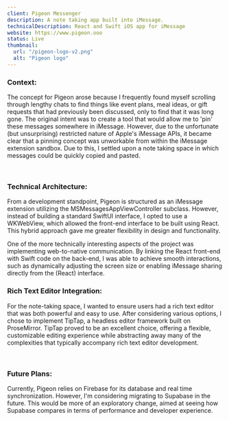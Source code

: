 ```yaml
---
client: Pigeon Messenger
description: A note taking app built into iMessage.
technicalDescription: React and Swift iOS app for iMessage
website: https://www.pigeon.ooo
status: Live
thumbnail:
  url: "/pigeon-logo-v2.png"
  alt: "Pigeon logo"
---
```


### Context:

The concept for Pigeon arose because I frequently found myself scrolling through lengthy chats 
to find things like event plans, meal ideas, or gift requests that had previously been discussed, 
only to find that it was long gone. The original intent was to create a tool that would allow me to 'pin' 
these messages somewhere in iMessage. However, due to the unfortunate 
(but unsurprising) restricted nature of Apple's iMessage APIs, it became clear that a pinning 
concept was unworkable from within the iMessage extension sandbox. Due to this, I settled upon a 
note taking space in which messages could be quickly copied and pasted.

<div class="grid grid-cols-2 gap-2">
  <img
    src="/pigeon-4.png"
    alt=""
  />
  <img
    src="/pigeon-2.png"
    alt=""
  />
</div>

### Technical Architecture:

From a development standpoint, Pigeon is structured as an iMessage extension utilizing the 
MSMessagesAppViewController subclass. However, instead of building a standard SwiftUI interface, 
I opted to use a WKWebView, which allowed the front-end interface to be built using React. 
This hybrid approach gave me greater flexibility in design and functionality.

One of the more technically interesting aspects of the project was implementing web-to-native 
communication. By linking the React front-end with Swift code on the back-end, I was able to 
achieve smooth interactions, such as dynamically adjusting the screen size or enabling 
iMessage sharing directly from the (React) interface.

### Rich Text Editor Integration:

For the note-taking space, I wanted to ensure users had a rich text editor that was both powerful 
and easy to use. After considering various options, I chose to implement TipTap, a headless 
editor framework built on ProseMirror. TipTap proved to be an excellent choice, offering a flexible, 
customizable editing experience while abstracting away many of the complexities that typically 
accompany rich text editor development.


<div class="grid grid-cols-2 gap-2">
  <img
    src="/pigeon-3.png"
    alt=""
  />
  <img
    src="/pigeon-1.png"
    alt=""
  />
</div>

### Future Plans:

Currently, Pigeon relies on Firebase for its database and real time synchronization. However, I'm 
considering migrating to Supabase in the future. This would be more of an exploratory change, 
aimed at seeing how Supabase compares in terms of performance and developer experience.